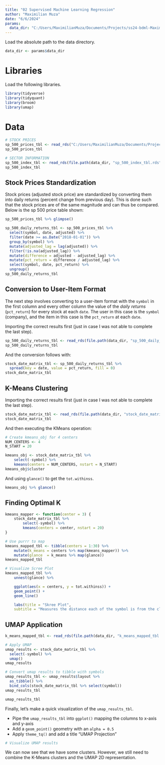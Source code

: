 ```yaml
---
title: "02 Supervised Machine Learning Regression"
author: "Maximilian Muza"
date: "6/6/2024"
params:
  data_dir: "C:/Users/MaximilianMuza/Documents/Projects/ss24-bdml-MaximilianMuza/data/"
---
```


Load the absolute path to the data directory.

```r
data_dir <- params$data_dir
```


# Libraries
Load the following libraries. 

```r
library(tidyverse)
library(tidyquant)
library(broom)
library(umap)
```


# Data

```r
# STOCK PRICES
sp_500_prices_tbl <- read_rds("C:/Users/MaximilianMuza/Documents/Projects/ss24-bdml-MaximilianMuza/data/sp_500_prices_tbl.rds")
sp_500_prices_tbl
```

```r
# SECTOR INFORMATION
sp_500_index_tbl <- read_rds(file.path(data_dir, "sp_500_index_tbl.rds"))
sp_500_index_tbl
```


## Stock Prices Standardization
Stock prices (adjusted stock price) are standardized by converting them into daily returns (percent change from previous day). This is done such that the stock prices are of the same magnitude and can thus be compared. Below is the sp 500 price table shown:

```r
sp_500_prices_tbl %>% glimpse()
```

```r
sp_500_daily_returns_tbl <- sp_500_prices_tbl %>%
  select(symbol, date, adjusted) %>%
  filter(date >= as.Date("2018-01-01")) %>%
  group_by(symbol) %>%
  mutate(adjusted_lag = lag(adjusted)) %>%
  filter(!is.na(adjusted_lag)) %>%
  mutate(difference = adjusted - adjusted_lag) %>%
  mutate(pct_return = difference / adjusted_lag) %>%
  select(symbol, date, pct_return) %>%
  ungroup()
sp_500_daily_returns_tbl
```


## Conversion to User-Item Format
The next step involves converting to a user-item format with the `symbol` in the first column and every other column the value of the _daily returns_ (`pct_return`) for every stock at each `date`. The user in this case is the `symbol` (company), and the item in this case is the `pct_return` at each `date`.

Importing the correct results first (just in case I was not able to complete the last step).

```r
sp_500_daily_returns_tbl <- read_rds(file.path(data_dir, "sp_500_daily_returns_tbl.rds"))
sp_500_daily_returns_tbl
```

And the conversion follows with:

```r
stock_date_matrix_tbl <- sp_500_daily_returns_tbl %>%
  spread(key = date, value = pct_return, fill = 0)
stock_date_matrix_tbl
```


## K-Means Clustering

Importing the correct results first (just in case I was not able to complete the last step).

```r
stock_date_matrix_tbl <- read_rds(file.path(data_dir, "stock_date_matrix_tbl.rds"))
stock_date_matrix_tbl
```

And then executing the KMeans operation:

```r
# Create kmeans_obj for 4 centers
NUM_CENTERS <- 4
N_START = 20

kmeans_obj <- stock_date_matrix_tbl %>%
    select(-symbol) %>%
    kmeans(centers = NUM_CENTERS, nstart = N_START)
kmeans_obj$cluster
```

And using `glance()` to get the `tot.withinss`. 

```r
kmeans_obj %>% glance()
```


## Finding Optimal K

```r
kmeans_mapper <- function(center = 3) {
    stock_date_matrix_tbl %>%
        select(-symbol) %>%
        kmeans(centers = center, nstart = 20)
}
```

```r
# Use purrr to map
kmeans_mapped_tbl <- tibble(centers = 1:30) %>%
    mutate(k_means = centers %>% map(kmeans_mapper)) %>%
    mutate(glance  = k_means %>% map(glance))
kmeans_mapped_tbl
```

```r
# Visualize Scree Plot
kmeans_mapped_tbl %>%
    unnest(glance) %>%

    ggplot(aes(x = centers, y = tot.withinss)) +
    geom_point() +
    geom_line()

    labs(title = "Skree Plot",
    subtitle = "Measures the distance each of the symbol is from the closes K-Means center")
```


## UMAP Application

```r
k_means_mapped_tbl <- read_rds(file.path(data_dir, "k_means_mapped_tbl.rds"))
```

```r
# Apply UMAP
umap_results <- stock_date_matrix_tbl %>%
  select(-symbol) %>%
  umap()
umap_results
```

```r
# Convert umap results to tibble with symbols
umap_results_tbl <- umap_results$layout %>%
  as_tibble() %>%
  bind_cols(stock_date_matrix_tbl %>% select(symbol))
umap_results_tbl
```

```r
umap_results_tbl
```

Finally, let's make a quick visualization of the `umap_results_tbl`.

- Pipe the `umap_results_tbl` into `ggplot()` mapping the columns to x-axis and y-axis
- Add a `geom_point()` geometry with an `alpha = 0.5`
- Apply `theme_tq()` and add a title "UMAP Projection"

```r
# Visualize UMAP results

```

We can now see that we have some clusters. However, we still need to combine the K-Means clusters and the UMAP 2D representation. 
